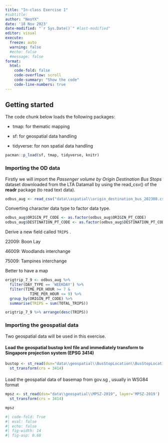 ```yaml
---
title: "In-class Exercise 1"
#subtitle:
author: "NeoYX"
date: '18 Nov 2023'
date-modified: "`r Sys.Date()`" #last-modified"
editor: visual
execute: 
  freeze: auto
  warning: false
  #echo: false
  #message: false
format: 
  html:
    code-fold: false
    code-overflow: scroll
    code-summary: "Show the code"
    code-line-numbers: true
---
```


## Getting started

The code chunk below loads the following packages:

-   tmap: for thematic mapping

-   sf: for geospatial data handling

-   tidyverse: for non spatial data handling

```r
pacman::p_load(sf, tmap, tidyverse, knitr)
```

### Importing the OD data

Firstly we will import the *Passenger volume by Origin Destination Bus Stops* dataset downloaded from the LTA Datamall by using the read_csv() of the **readr** package (to read text data).

```r
odbus_aug <- read_csv("data\\aspatial\\origin_destination_bus_202308.csv")
```

Converting character data type to factor data type.

```r
odbus_aug$ORIGIN_PT_CODE <- as.factor(odbus_aug$ORIGIN_PT_CODE)
odbus_aug$DESTINATION_PT_CODE <- as.factor(odbus_aug$DESTINATION_PT_CODE)
```

Derive a new field called `TRIPS` .

22009: Boon Lay

46009: Woodlands interchange

75009: Tampines interchange

Better to have a map

```r
origtrip_7_9 <- odbus_aug %>% 
  filter(DAY_TYPE == 'WEEKDAY') %>% 
  filter(TIME_PER_HOUR >= 7 &
           TIME_PER_HOUR <= 9) %>% 
  group_by(ORIGIN_PT_CODE) %>% 
  summarise(TRIPS = sum(TOTAL_TRIPS))

origtrip_7_9 %>% arrange(desc(TRIPS))
```

### Importing the geospatial data

Two geospatial data will be used in this exercise.

#### Load the geospatial bustop kml file and immediately transform to Singapore projection system (EPSG 3414)

```r
bustop <- st_read(dsn="data\\geospatial\\BusStopLocation\\BusStopLocation_Jul2023", layer = "BusStop") %>% 
  st_transform(crs = 3414)
```

#### 

Load the geospatial data of basemap from gov.sg , usually in WSG84 format

```r
mpsz <- st_read(dsn="data\\geospatial\\MPSZ-2019", layer='MPSZ-2019')  %>% 
  st_transform(crs = 3414)

mpsz
```

```r
#| code-fold: True
#| eval: false
#| echo: false
#| fig-width: 14
#| fig-asp: 0.68

```
